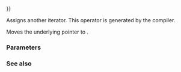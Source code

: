 {{cpp/ranges/chunk_view/outer_iterator/title|operator{{=}}}}
{{cpp/ranges/chunk_view/navbar}}

{{ddcl|since=c++23|1=
/*outer-iterator*/&amp; operator=( /*outer-iterator*/&amp;&amp; other ) = default;
}}

Assigns another iterator. This {{lt|cpp/language/move assignment}} operator is generated by the compiler.

Moves the underlying pointer {{box|{{c/core|other.}}{{rlpi|/#Data members|parent_}}}} to {{tti|parent_}}.

===Parameters===
{{par begin}}
{{par|other|an {{rlp|/|iterator}}}}
{{par end}}

===See also===
{{dsc begin}}
{{dsc mem ctor|cpp/ranges/chunk_view/outer_iterator/outer_iterator|constructs an iterator|notes={{mark c++23}}}}
{{dsc end}}

{{langlinks|de|es|ja|ru|zh}}